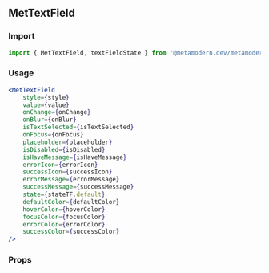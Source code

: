 <!--- MetTextField.stories.mdx -->


<Meta title="MDX/MetTextField" component={MetTextField} />

## MetTextField

### Import

```jsx
import { MetTextField, textFieldState } from "@metamodern.dev/metamodern-ui/";
```

### Usage

```jsx
<MetTextField
    style={style}
    value={value}
    onChange={onChange}
    onBlur={onBlur}
    isTextSelected={isTextSelected}
    onFocus={onFocus}
    placeholder={placeholder}
    isDisabled={isDisabled}
    isHaveMessage={isHaveMessage}
    errorIcon={errorIcon}
    successIcon={successIcon}
    errorMessage={errorMessage}
    successMessage={successMessage}
    state={stateTF.default}
    defaultColor={defaultColor}
    hoverColor={hoverColor}
    focusColor={focusColor}
    errorColor={errorColor}
    successColor={successColor}
/>
```

### Props

<ArgsTable of={MetTextField} />
